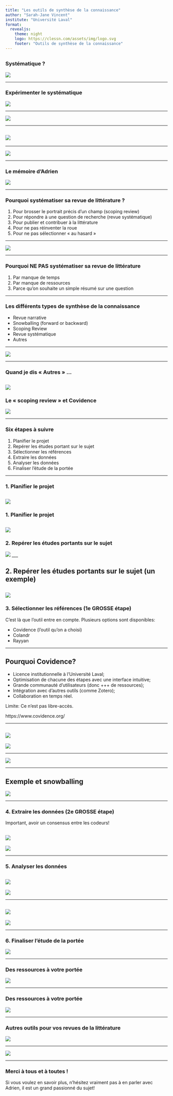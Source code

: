 ```yaml
---
title: "Les outils de synthèse de la connaissance"
author: "Sarah-Jane Vincent"
institute: "Université Laval"
format:
  revealjs: 
    theme: night
    logo: https://clessn.com/assets/img/logo.svg
    footer: "Outils de synthèse de la connaissance"
---
```


## 

### Systématique ? {.center}

![](images/systematique.png)

---

### Expérimenter le systématique {.center}

![](images/qstop100uni.png) 

---

![](images/textasdata.png)

------------------------------------------------------------------------

## ![](images/snowballing.png)

---

![](images/pubyannickref.png)

---

### Le mémoire d'Adrien {.center}

![](images/memoireadri.png)

---

### Pourquoi systématiser sa revue de littérature ? {.center}

1. Pour brosser le portrait précis d’un champ (scoping review)
2. Pour répondre à une question de recherche (revue systématique)
3. Pour publier et contribuer à la littérature
4. Pour ne pas réinventer la roue
5. Pour ne pas sélectionner « au hasard »

---

![](images/choixmethorevue.png)

---

### Pourquoi NE PAS systématiser sa revue de littérature

1. Par manque de temps
2. Par manque de ressources
3. Parce qu’on souhaite un simple résumé sur une question

---

### Les différents types de synthèse de la connaissance {.center}

-   Revue narrative
-   Snowballing (forward or backward)
-   Scoping Review
-   Revue systématique
-   Autres

---

![](images/typerevue.png)

---

### Quand je dis « Autres » ...

![](images/autresrevues.png)
---

### Le « scoping review » et Covidence

![](images/JBIresource.png)

---

### Six étapes à suivre {.center}

1. Planifier le projet
2. Repérer les études portant sur le sujet
3. Sélectionner les références
4. Extraire les données
5. Analyser les données
6. Finaliser l’étude de la portée

---

### 1. Planifier le projet

![](images/repertoireul.png)
---

### 1. Planifier le projet

![](images/objectifsscoping.png)
---

### 2. Repérer les études portants sur le sujet

![](images/2eetapesite.png)
___

## 2. Repérer les études portants sur le sujet (un exemple)

![](images/courrielemmanuelle.png)
---

### 3. Sélectionner les références (1e GROSSE étape)

C'est là que l'outil entre en compte. Plusieurs options sont disponibles:

- Covidence (l'outil qu'on a choisi)
- Colandr
- Rayyan

---

## Pourquoi Covidence?

- Licence institutionnelle à l'Université Laval;
- Optimisation de chacune des étapes avec une interface intuitive;
- Grande communauté d'utilisateurs (donc +++ de ressources); 
- Intégration avec d'autres outils (comme Zotero);
- Collaboration en temps réel.

Limite: Ce n'est pas libre-accès.

https://www.covidence.org/

---

![](images/importcovidence.png)
---

![](images/abstractscreening.png)

---

![](images/fulltextreview.png)

---

## Exemple et snowballing

![](images/exempleetsnowballing.png)

---

### 4. Extraire les données (2e GROSSE étape)

Important, avoir un consensus entre les codeurs!

![](images/extractcovidence.png)
---

![](images/consensus.png)

---

### 5. Analyser les données

![](images/analyse1.png)
---

![](images/analyse2.png)

---

![](images/analyse3.png)
---

![](images/analyse4.png)

---

### 6. Finaliser l'étude de la portée

![](images/highsanddowns.png)

---

### Des ressources à votre portée {.center}

![](images/JBIresource+.png)

---

### Des ressources à votre portée {.center}

![](images/ULresource.png)

---

### Autres outils pour vos revues de la littérature

![](images/elicit.png)

--- 

![](images/reserach rabbit.png)

---

### Merci à tous et à toutes !

Si vous voulez en savoir plus, n'hésitez vraiment pas à en parler avec Adrien,
il est un grand passionné du sujet!

